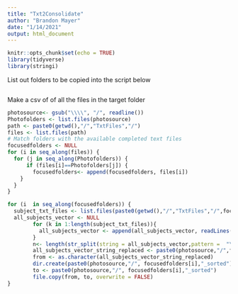 ```yaml
---
title: "Txt2Consolidate"
author: "Brandon Mayer"
date: "1/14/2021"
output: html_document
---
```


```r
knitr::opts_chunk$set(echo = TRUE)
library(tidyverse)
library(stringi)
```
List out folders to be copied into the script below
```r

```

Make a csv of of all the files in the target folder
```r
photosource<- gsub("\\\\", "/", readline())
Photofolders <- list.files(photosource)
path <- paste0(getwd(),"/","TxtFiles","/")
files <- list.files(path)
# Match folders with the available completed text files
focusedfolders <- NULL
for (i in seq_along(files)) {
  for (j in seq_along(Photofolders)) {
      if (files[i]==Photofolders[j]) {
        focusedfolders<- append(focusedfolders, files[i])
    }
  }
}

for (i  in seq_along(focusedfolders)) {
  subject_txt_files <- list.files(paste0(getwd(),"/","TxtFiles","/",focusedfolders[i]), full.name= T)
  all_subjects_vector <- NULL
        for (k in 1:length(subject_txt_files)){
          all_subjects_vector <- append(all_subjects_vector, readLines(con <- file(subject_txt_files[k],encoding = "UCS-2LE")))
        }
        n<- length(str_split(string = all_subjects_vector,pattern =  "\\\\")[[1]])-1
        all_subjects_vector_string_replaced <- paste0(photosource,"/",focusedfolders[i],"/",gsub("\\\\", "/",str_split_fixed(string = all_subjects_vector,pattern =  "\\\\",n = n)[,n]))
        from <- as.character(all_subjects_vector_string_replaced)
        dir.create(paste0(photosource,"/", focusedfolders[i],"_sorted"))
        to <- paste0(photosource,"/", focusedfolders[i],"_sorted")
        file.copy(from, to, overwrite = FALSE)
}

```